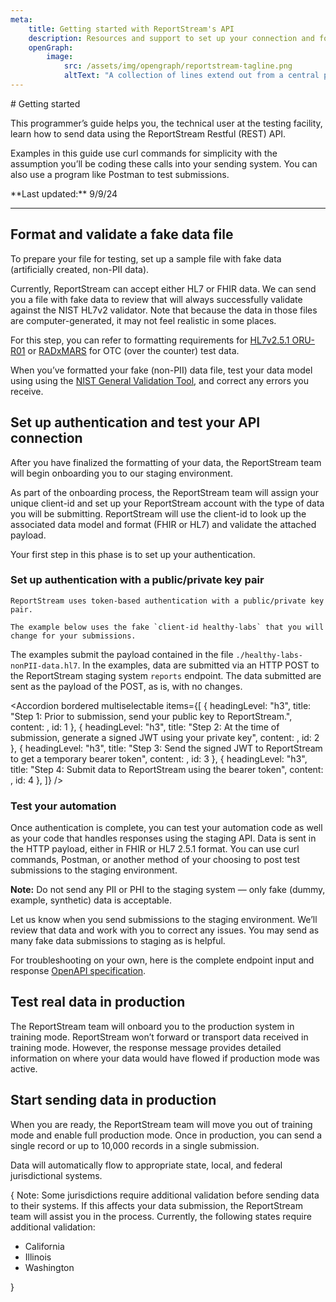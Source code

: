 ```yaml
---
meta:
    title: Getting started with ReportStream's API
    description: Resources and support to set up your connection and format your data. Our onboarding guide will walk you through the steps needed to get started.
    openGraph:
        image:
            src: /assets/img/opengraph/reportstream-tagline.png
            altText: "A collection of lines extend out from a central point. Each line ends in a circle of square, some green and some white."
---
```



<LayoutSidenav><Sidenav /></LayoutSidenav>

<LayoutMain>
# Getting started

<p className="usa-intro text-base">This programmer’s guide helps you, the technical user at the testing facility, learn how to send data using the ReportStream Restful (REST) API.</p>

Examples in this guide use curl commands for simplicity with the assumption you’ll be coding these calls into your sending system.
You can also use a program like Postman to test submissions.

<p className="text-base">**Last updated:** 9/9/24</p>

***

<h2 className="rs-numbered">Format and validate a fake data file</h2>

To prepare your file for testing, set up a sample file with fake data (artificially created, non-PII data).

Currently, ReportStream can accept either HL7 or FHIR data. 
We can send you a file with fake data to review that will always successfully validate against the NIST HL7v2 validator. 
Note that because the data in those files are computer-generated, it may not feel realistic in some places.

<Alert type="tip">For this step, you can refer to formatting requirements for 
[HL7v2.5.1 ORU-R01](https://www.hl7.org/implement/standards/product_brief.cfm?product_id=185) or 
[RADxMARS](https://www.nibib.nih.gov/covid-19/radx-tech-program/mars/hl7v2-getting-started) for OTC (over the counter) test data.</Alert>

When you’ve formatted your fake (non-PII) data file, test your data model using using the 
[NIST General Validation Tool](https://hl7v2-gvt.nist.gov/gvt/#/home), and correct any errors you receive. 

<h2 className="rs-numbered">Set up authentication and test your API connection</h2>

After you have finalized the formatting of your data, the ReportStream team will begin onboarding you to our staging environment.

As part of the onboarding process, the ReportStream team will assign your unique client-id and set up your ReportStream account 
with the type of data you will be submitting. ReportStream will use the client-id to look up the associated data model and format 
(FHIR or HL7) and validate the attached payload. 

Your first step in this phase is to set up your authentication.

### Set up authentication with a public/private key pair

    ReportStream uses token-based authentication with a public/private key pair.

    The example below uses the fake `client-id healthy-labs` that you will change for your submissions. 
The examples submit the payload contained in the file `./healthy-labs-nonPII-data.hl7`. 
In the examples, data are submitted via an HTTP POST to the ReportStream staging system `reports` endpoint. 
The data submitted are sent as the payload of the POST, as is, with no changes. 

<Accordion bordered multiselectable items={[
    {
        headingLevel: "h3",
        title: "Step 1: Prior to submission, send your public key to ReportStream.",
        content: <Step1 />,
        id: 1
    },
    {
        headingLevel: "h3",
        title: "Step 2: At the time of submission, generate a signed JWT using your private key",
        content: <Step2 />,
        id: 2
    },
    {
        headingLevel: "h3",
        title: "Step 3: Send the signed JWT to ReportStream to get a temporary bearer token",
        content: <Step3 />,
        id: 3
    },
    {
        headingLevel: "h3",
        title: "Step 4: Submit data to ReportStream using the bearer token",
        content: <Step4 />,
        id: 4
    },
]} />

### Test your automation

Once authentication is complete, you can test your automation code as well as your code that handles responses using the staging API. 
Data is sent in the HTTP payload, either in FHIR or HL7 2.5.1 format. 
You can use curl commands, Postman, or another method of your choosing to post test submissions to the staging environment. 

<Alert type="tip">**Note:** Do not send any PII or PHI to the staging system — only fake (dummy, example, synthetic) data is acceptable.</Alert>

Let us know when you send submissions to the staging environment. We’ll review that data and work with you to correct any issues. You may send as many fake data submissions to staging as is helpful.

For troubleshooting on your own, here is the complete endpoint input and response [OpenAPI specification](https://github.com/CDCgov/prime-reportstream/blob/master/prime-router/docs/api).

<h2 className="rs-numbered">Test real data in production</h2>

The ReportStream team will onboard you to the production system in training mode. ReportStream won’t forward or transport data received in training mode. However, the response message provides detailed information on where your data would have flowed if production mode was active.

<h2 className="rs-numbered">Start sending data in production</h2>

When you are ready, the ReportStream team will move you out of training mode and enable full production mode. Once in production, you can send a single record or up to 10,000 records in a single submission.

Data will automatically flow to appropriate state, local, and federal jurisdictional systems.

{
<Alert type="tip">
    <span className="text-bold">Note:</span> Some jurisdictions require additional validation before sending data to their systems. If this affects your data submission, the ReportStream team will assist you in the process. Currently, the following states require additional validation:
    <ul>
        <li>California</li>
        <li>Illinois</li>
        <li>Washington</li>
    </ul>
</Alert>
}
</LayoutMain>